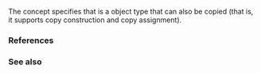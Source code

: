 {{cpp/title|copyable}}
{{cpp/concepts/navbar}}
{{ddcl|header=concepts|since=c++20|1=
template&lt; class T &gt;
concept copyable =
    std::copy_constructible&lt;T&gt; &amp;&amp;
    std::movable&lt;T&gt; &amp;&amp;
    std::assignable_from&lt;T&amp;, T&amp;&gt; &amp;&amp;
    std::assignable_from&lt;T&amp;, const T&amp;&gt; &amp;&amp;
    std::assignable_from&lt;T&amp;, const T&gt;;
}}

The concept {{tt|copyable&lt;T&gt;}} specifies that {{tt|T}} is a {{lconcept|movable}} object type that can also be copied (that is, it supports copy construction and copy assignment).

===References===
{{ref std c++23}}
{{ref std|section=18.6|title=Object concepts|id=concepts.object}}
{{ref std end}}
{{ref std c++20}}
{{ref std|section=18.6|title=Object concepts|id=concepts.object}}
{{ref std end}}

===See also===
{{dsc begin}}
{{dsc inc|cpp/concepts/dsc movable}}
{{dsc end}}

{{langlinks|de|es|ja|ru|zh}}